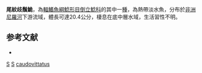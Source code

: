 {{Speciesbox 
| taxon = Synodontis caudovittatus
| authority = [[Boulenger|Boulenger]], 1901
| status = DD
| status_system = IUCN3.1
| synonyms = *''Synodontis caudovittata'', Boulenger, 1901 
}}

'''尾紋歧鬚鮠'''，為[[輻鰭魚綱|輻鰭魚綱]][[鯰形目|鯰形目]][[倒立鯰科|倒立鯰科]]的其中一[[種|種]]，為熱帶淡水魚，分布於[[非洲|非洲]][[尼羅河|尼羅河]]下游流域，體長可達20.4公分，棲息在底中層水域，生活習性不明。

==参考文献==
*{{FishBase_species|genus=Synodontis|species=caudovittatus|year=2015|month=5}}

{{Taxonbar}}

[[Category:1901年描述的鱼类|S]]
[[Category:IUCN红色名录数据缺乏物种|S]]
[[Category:歧鬚鮠屬|caudovittatus]]